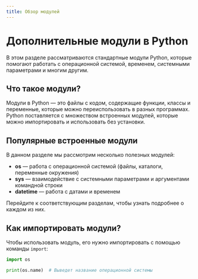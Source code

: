 ```yaml
---
title: Обзор модулей
---
```


# Дополнительные модули в Python

В этом разделе рассматриваются стандартные модули Python, которые помогают работать с операционной системой, временем, системными параметрами и многим другим.

## Что такое модули?

Модули в Python — это файлы с кодом, содержащие функции, классы и переменные, которые можно переиспользовать в разных программах. Python поставляется с множеством встроенных модулей, которые можно импортировать и использовать без установки.

## Популярные встроенные модули

В данном разделе мы рассмотрим несколько полезных модулей:

- **os** — работа с операционной системой (файлы, каталоги, переменные окружения)
- **sys** — взаимодействие с системными параметрами и аргументами командной строки
- **datetime** — работа с датами и временем

Перейдите к соответствующим разделам, чтобы узнать подробнее о каждом из них.

## Как импортировать модули?

Чтобы использовать модуль, его нужно импортировать с помощью команды `import`:

```python
import os

print(os.name)  # Выведет название операционной системы
```
